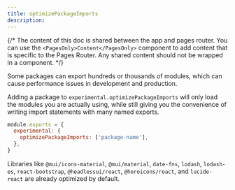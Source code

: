 ```yaml
---
title: optimizePackageImports
description:
---
```


{/* The content of this doc is shared between the app and pages router. You can use the `<PagesOnly>Content</PagesOnly>` component to add content that is specific to the Pages Router. Any shared content should not be wrapped in a component. */}

Some packages can export hundreds or thousands of modules, which can cause performance issues in development and production.

Adding a package to `experimental.optimizePackageImports` will only load the modules you are actually using, while still giving you the convenience of writing import statements with many named exports.

```js filename="next.config.js"
module.exports = {
  experimental: {
    optimizePackageImports: ['package-name'],
  },
}
```

Libraries like `@mui/icons-material`, `@mui/material`, `date-fns`, `lodash`, `lodash-es`, `react-bootstrap`, `@headlessui/react`, `@heroicons/react`, and `lucide-react` are already optimized by default.
